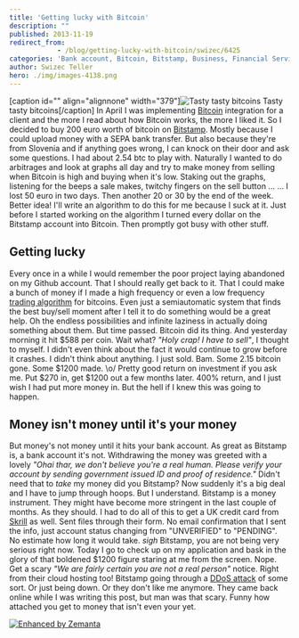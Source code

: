 ```yaml
---
title: 'Getting lucky with Bitcoin'
description: ""
published: 2013-11-19
redirect_from: 
            - /blog/getting-lucky-with-bitcoin/swizec/6425
categories: 'Bank account, Bitcoin, Bitstamp, Business, Financial Services, Slovenia, Travel + Events'
author: Swizec Teller
hero: ./img/images-4138.png
---
```

\[caption id="" align="alignnone" width="379"]![Tasty tasty bitcoins](./img/images-4138.png "Tasty tasty bitcoins") Tasty tasty bitcoins\[/caption] In April I was implementing [Bitcoin](http://en.wikipedia.org/wiki/Bitcoin "Bitcoin") integration for a client and the more I read about how Bitcoin works, the more I liked it. So I decided to buy 200 euro worth of bitcoin on [Bitstamp](http://www.bitstamp.net/ "Bitstamp"). Mostly because I could upload money with a SEPA bank transfer. But also because they're from Slovenia and if anything goes wrong, I can knock on their door and ask some questions. I had about 2.54 btc to play with. Naturally I wanted to do arbitrages and look at graphs all day and try to make money from selling when Bitcoin is high and buying when it's low. Staking out the graphs, listening for the beeps a sale makes, twitchy fingers on the sell button ... ... I lost 50 euro in two days. Then another 20 or 30 by the end of the week. Better idea! I'll write an algorithm to do this for me because I suck at it. Just before I started working on the algorithm I turned every dollar on the Bitstamp account into Bitcoin. Then promptly got busy with other stuff.

## Getting lucky

Every once in a while I would remember the poor project laying abandoned on my Github account. That I should really get back to it. That I could make a bunch of money if I made a high frequency or even a low frequency [trading algorithm](http://en.wikipedia.org/wiki/Algorithmic_trading "Algorithmic trading") for bitcoins. Even just a semiautomatic system that finds the best buy/sell moment after I tell it to do something would be a great help. Oh the endless possibilities and infinite laziness in actually doing something about them. But time passed. Bitcoin did its thing. And yesterday morning it hit $588 per coin. Wait what? _"Holy crap! I have to sell"_, I thought to myself. I didn't even think about the fact it would continue to grow before it crashes. I didn't think about anything. I just sold. Bam. Some 2.15 bitcoin gone. Some $1200 made. \\o/ Pretty good return on investment if you ask me. Put $270 in, get $1200 out a few months later. 400% return, and I just wish I had put more money in. But the hell if I knew this was going to happen.

## Money isn't money until it's your money

But money's not money until it hits your bank account. As great as Bitstamp is, a bank account it's not. Withdrawing the money was greeted with a lovely _"Ohai thar, we don't believe you're a real human. Please verify your account by sending government issued ID and proof of residence."_ Didn't need that to _take_ my money did you Bitstamp? Now suddenly it's a big deal and I have to jump through hoops. But I understand. Bitstamp is a money instrument. They might have become more stringent in the last couple of months. As they should. I had to do all of this to get a UK credit card from [Skrill](http://www.skrill.com/ "Moneybookers") as well. Sent files through their form. No email confirmation that I sent the info, just account status changing from "UNVERIFIED" to "PENDING". No estimate how long it would take. _sigh_ Bitstamp, you are not being very serious right now. Today I go to check up on my application and bask in the glory of that boldened $1200 figure staring at me from the screen. Nope. Get a scary _"We are fairly certain you are not a real person"_ notice. Right from their cloud hosting too! Bitstamp going through a [DDoS attack](http://en.wikipedia.org/wiki/Denial-of-service_attack "Denial-of-service attack") of some sort. Or just being down. Or they don't like me anymore. They came back online while I was writing this post, but man was that scary. Funny how attached you get to money that isn't even your yet.

[![Enhanced by Zemanta](http://img.zemanta.com/zemified_e.png?x-id=0419db4e-9609-4f13-a0a4-4786ce876c0a)](http://www.zemanta.com/?px "Enhanced by Zemanta")